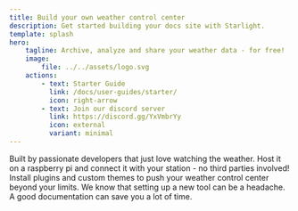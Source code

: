 ```yaml
---
title: Build your own weather control center
description: Get started building your docs site with Starlight.
template: splash
hero:
    tagline: Archive, analyze and share your weather data - for free!
    image:
        file: ../../assets/logo.svg
    actions:
        - text: Starter Guide
          link: /docs/user-guides/starter/
          icon: right-arrow
        - text: Join our discord server
          link: https://discord.gg/YxVmbrYy
          icon: external
          variant: minimal
---
```



<CardGrid stagger>
    <Card title="Community driven" icon="heart">
        Built by passionate developers that just love watching the weather.
    </Card>
    <Card title="Self hostable" icon="seti:xml">
        Host it on a raspberry pi and connect it with your station - no third
        parties involved!
    </Card>
    <Card title="Highly configurable" icon="setting">
        Install plugins and custom themes to push your weather control center
        beyond your limits.
    </Card>
    <Card title="Well documented" icon="open-book">
        We know that setting up a new tool can be a headache. A good
        documentation can save you a lot of time.
    </Card>
</CardGrid>
